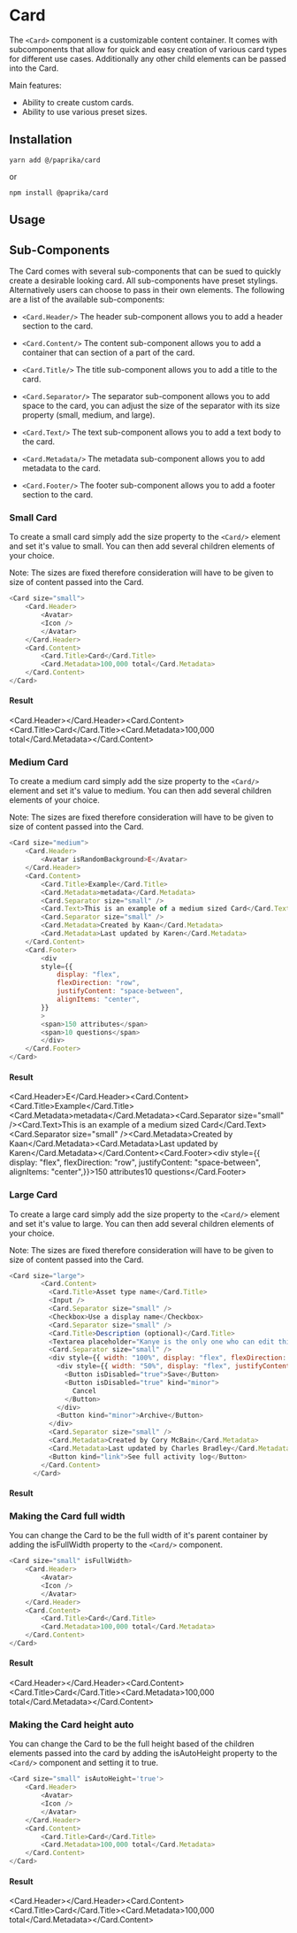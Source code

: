 
# Card

The `<Card>` component is a customizable content container. It comes with subcomponents that allow for quick and easy creation of various card types for different use cases. Additionally any other child elements can be passed into the Card.


Main features:

- Ability to create custom cards.
- Ability to use various preset sizes.

## Installation

```
yarn add @/paprika/card
```
or
```
npm install @paprika/card
```

## Usage

## Sub-Components

The Card comes with several sub-components that can be sued to quickly create a desirable looking card. All sub-components have preset stylings. Alternatively users can choose to pass in their own elements. The following are a list of the available sub-components:


- `<Card.Header/>`
The header sub-component allows you to add a header section to the card.

- `<Card.Content/>`
The content sub-component allows you to add a container that can section of a part of the card.

- `<Card.Title/>`
The title sub-component allows you to add a title to the card.

- `<Card.Separator/>`
The separator sub-component allows you to add space to the card, you can adjust the size of the separator with its size property (small, medium, and large).

- `<Card.Text/>`
The text sub-component allows you to add a text body to the card.

- `<Card.Metadata/>`
The metadata sub-component allows you to add metadata to the card.

- `<Card.Footer/>`
The footer sub-component allows you to add a footer section to the card.

### Small Card

To create a small card simply add the size property to the `<Card/>` element and set it's value to small. You can then add several children elements of your choice.

Note: The sizes are fixed therefore consideration will have to be given to size of content passed into the Card.

```js
<Card size="small">
    <Card.Header>
        <Avatar>
        <Icon />
        </Avatar>
    </Card.Header>
    <Card.Content>
        <Card.Title>Card</Card.Title>
        <Card.Metadata>100,000 total</Card.Metadata>
    </Card.Content>
</Card>
```
#### Result

<Card size="small"><Card.Header><Avatar><Icon /></Avatar></Card.Header><Card.Content><Card.Title>Card</Card.Title><Card.Metadata>100,000 total</Card.Metadata></Card.Content></Card>

### Medium Card

To create a medium card simply add the size property to the ```<Card/>``` element and set it's value to medium. You can then add several children elements of your choice.

Note: The sizes are fixed therefore consideration will have to be given to size of content passed into the Card.

```js
<Card size="medium">
    <Card.Header>
        <Avatar isRandomBackground>E</Avatar>
    </Card.Header>
    <Card.Content>
        <Card.Title>Example</Card.Title>
        <Card.Metadata>metadata</Card.Metadata>
        <Card.Separator size="small" />
        <Card.Text>This is an example of a medium sized Card</Card.Text>
        <Card.Separator size="small" />
        <Card.Metadata>Created by Kaan</Card.Metadata>
        <Card.Metadata>Last updated by Karen</Card.Metadata>
    </Card.Content>
    <Card.Footer>
        <div
        style={{
            display: "flex",
            flexDirection: "row",
            justifyContent: "space-between",
            alignItems: "center",
        }}
        >
        <span>150 attributes</span>
        <span>10 questions</span>
        </div>
    </Card.Footer>
</Card>
```

#### Result

<Card size="medium"><Card.Header><Avatar isRandomBackground>E</Avatar></Card.Header><Card.Content><Card.Title>Example</Card.Title><Card.Metadata>metadata</Card.Metadata><Card.Separator size="small" /><Card.Text>This is an example of a medium sized Card</Card.Text><Card.Separator size="small" /><Card.Metadata>Created by Kaan</Card.Metadata><Card.Metadata>Last updated by Karen</Card.Metadata></Card.Content><Card.Footer><div style={{ display: "flex", flexDirection: "row", justifyContent: "space-between", alignItems: "center",}}><span>150 attributes</span><span>10 questions</span></div></Card.Footer></Card>

### Large Card


To create a large card simply add the size property to the ```<Card/>``` element and set it's value to large. You can then add several children elements of your choice.

Note: The sizes are fixed therefore consideration will have to be given to size of content passed into the Card.

```js
<Card size="large">
        <Card.Content>
          <Card.Title>Asset type name</Card.Title>
          <Input />
          <Card.Separator size="small" />
          <Checkbox>Use a display name</Checkbox>
          <Card.Separator size="small" />
          <Card.Title>Description (optional)</Card.Title>
          <Textarea placeholder="Kanye is the only one who can edit this.." />
          <Card.Separator size="small" />
          <div style={{ width: "100%", display: "flex", flexDirection: "row", justifyContent: "space-between" }}>
            <div style={{ width: "50%", display: "flex", justifyContent: "space-between" }}>
              <Button isDisabled="true">Save</Button>
              <Button isDisabled="true" kind="minor">
                Cancel
              </Button>
            </div>
            <Button kind="minor">Archive</Button>
          </div>
          <Card.Separator size="small" />
          <Card.Metadata>Created by Cory McBain</Card.Metadata>
          <Card.Metadata>Last updated by Charles Bradley</Card.Metadata>
          <Button kind="link">See full activity log</Button>
        </Card.Content>
      </Card>
```

#### Result

<DeluxeCard/>

### Making the Card full width

You can change the Card to be the full width of it's parent container by adding the isFullWidth property to the `<Card/>` component.

```js
<Card size="small" isFullWidth>
    <Card.Header>
        <Avatar>
        <Icon />
        </Avatar>
    </Card.Header>
    <Card.Content>
        <Card.Title>Card</Card.Title>
        <Card.Metadata>100,000 total</Card.Metadata>
    </Card.Content>
</Card>
```

#### Result


<Card size="small" isFullWidth><Card.Header><Avatar><Icon /></Avatar></Card.Header><Card.Content><Card.Title>Card</Card.Title><Card.Metadata>100,000 total</Card.Metadata></Card.Content></Card>

### Making the Card height auto

You can change the Card to be the full height based of the children elements passed into the card by adding the isAutoHeight property to the `<Card/>` component and setting it to true.

```js
<Card size="small" isAutoHeight='true'>
    <Card.Header>
        <Avatar>
        <Icon />
        </Avatar>
    </Card.Header>
    <Card.Content>
        <Card.Title>Card</Card.Title>
        <Card.Metadata>100,000 total</Card.Metadata>
    </Card.Content>
</Card>
```

#### Result

<Card size="small" isAutoHeight='true'><Card.Header><Avatar><Icon /></Avatar></Card.Header><Card.Content><Card.Title>Card</Card.Title><Card.Metadata>100,000 total</Card.Metadata></Card.Content></Card>